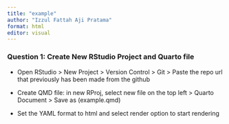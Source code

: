 ```yaml
---
title: "example"
author: "Izzul Fattah Aji Pratama"
format: html
editor: visual
---
```


### Question 1: Create New RStudio Project and Quarto file

-   Open RStudio \> New Project \> Version Control \> Git \> Paste the repo url that previously has been made from the github

-   Create QMD file: in new RProj, select new file on the top left \> Quarto Document \> Save as (example.qmd)

-   Set the YAML format to html and select render option to start rendering

